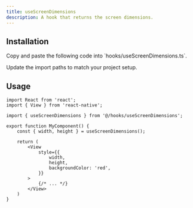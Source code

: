 ```yaml
---
title: useScreenDimensions
description: A hook that returns the screen dimensions.
---
```



## Installation

<Steps>
<Step>
Copy and paste the following code into `hooks/useScreenDimensions.ts`.
<DynamicCodeBlock lang="ts" code={readHookFile('useScreenDimensions')} />
</Step>

<Step>Update the import paths to match your project setup.</Step>
</Steps>

## Usage

```tsx title="MyComponent.tsx"
import React from 'react';
import { View } from 'react-native';

import { useScreenDimensions } from '@/hooks/useScreenDimensions';

export function MyComponent() {
    const { width, height } = useScreenDimensions();

    return (
        <View
            style={{
                width,
                height,
                backgroundColor: 'red',
            }}
        >
            {/* ... */}
        </View>
    )
}
```